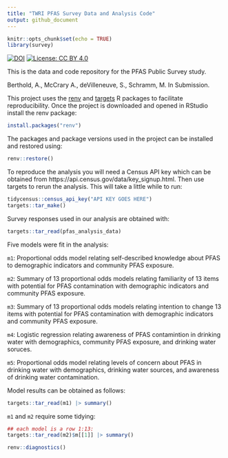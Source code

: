 ```yaml
---
title: "TWRI PFAS Survey Data and Analysis Code"
output: github_document
---
```


```r
knitr::opts_chunk$set(echo = TRUE)
library(survey)
```


[![DOI](https://zenodo.org/badge/DOI/10.5281/zenodo.8132988.svg)](https://doi.org/10.5281/zenodo.8132988)
[![License: CC BY 4.0](https://img.shields.io/badge/License-CC_BY_4.0-lightgrey.svg)](https://creativecommons.org/licenses/by/4.0/)

This is the data and code repository for the PFAS Public Survey study. 

Berthold, A., McCrary A., deVilleneuve, S., Schramm, M. In Submission.


This project uses the [renv](https://rstudio.github.io/renv/) and [targets](https://docs.ropensci.org/targets/) R packages to facilitate reproducibility. Once the project is downloaded and
opened in RStudio install the renv package:

```r
install.packages("renv")
```

The packages and package versions used in the project can be installed and restored using:
```r
renv::restore()
```

To reproduce the analysis you will need a Census API key which can be obtained from https://api.census.gov/data/key_signup.html. Then use targets to rerun the analysis. This will take a little while to run:
```r
tidycensus::census_api_key("API KEY GOES HERE")
targets::tar_make()
```

Survey responses used in our analysis are obtained with:

```r
targets::tar_read(pfas_analysis_data)
```

Five models were fit in the analysis:

`m1`: Proportional odds model relating self-described knowledge about PFAS to demographic indicators and community PFAS exposure.

`m2`: Summary of 13 proportional odds models relating familiarity of 13 items with potential for PFAS contamination with demographic indicators and community PFAS exposure.

`m3`: Summary of 13 proportional odds models relating intention to change 13 items with potential for PFAS contamination with demographic indicators and community PFAS exposure.

`m4`: Logistic regression relating awareness of PFAS contamintion in drinking water with demographics, community PFAS exposure, and drinking water soruces.

`m5`: Proportional odds model relating levels of concern about PFAS in drinking water with demographics, drinking water sources, and awareness of drinking water contamination.

Model results can be obtained as follows:

```r
targets::tar_read(m1) |> summary()
```

`m1` and `m2` require some tidying:
```r
## each model is a row 1:13:
targets::tar_read(m2)$m[[1]] |> summary()
```


```r
renv::diagnostics()
```


